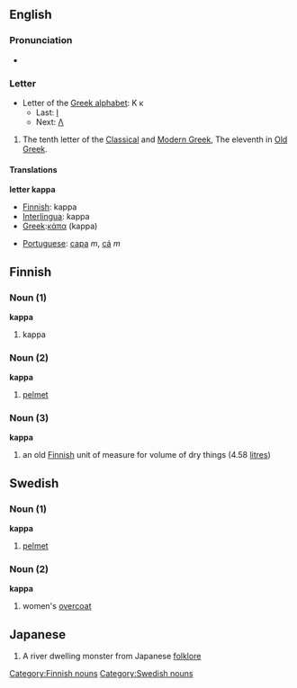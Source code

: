 ==English==
===Pronunciation===
*{{audio|en-us-kappa.ogg|Audio (US)}}

===Letter===
*Letter of the [[Greek alphabet]]: &#922; &#954;
**Last: [[iota|&#921;]]
**Next: [[lambda|&#923;]]

#The tenth letter of the [[en:Classical Greek|Classical]] and [[en:Modern Greek|Modern Greek]], The eleventh in [[en:Old Greek|Old Greek]].

==== Translations ====
<!--DefA-->'''letter kappa'''
{{top}}
<!--languages from A to I go here-->
*[[Finnish]]: kappa
*[[Interlingua]]: kappa
*[[Greek]]:[[κάπα]] (kappa)
{{mid}}
<!--languages from J to Z go here-->
*[[Portuguese]]: [[capa]] ''m'', [[cá]] ''m''
{{bottom}}

==Finnish==

===Noun (1)===
'''kappa'''

#kappa

===Noun (2)===
'''kappa'''

#[[pelmet]]

===Noun (3)===
'''kappa'''

#an old [[Finnish]] unit of measure for volume of dry things (4.58 [[litre]]s)

==Swedish==

===Noun (1)===
'''kappa'''

#[[pelmet]]

===Noun (2)===
'''kappa'''

#women's [[overcoat]]

==Japanese==
{{wikipedia|kappa (mythical creature)}}
{{japnoun2|かっぱ}}
#A river dwelling monster from Japanese [[folklore]]

[[Category:Finnish nouns]]
[[Category:Swedish nouns]]